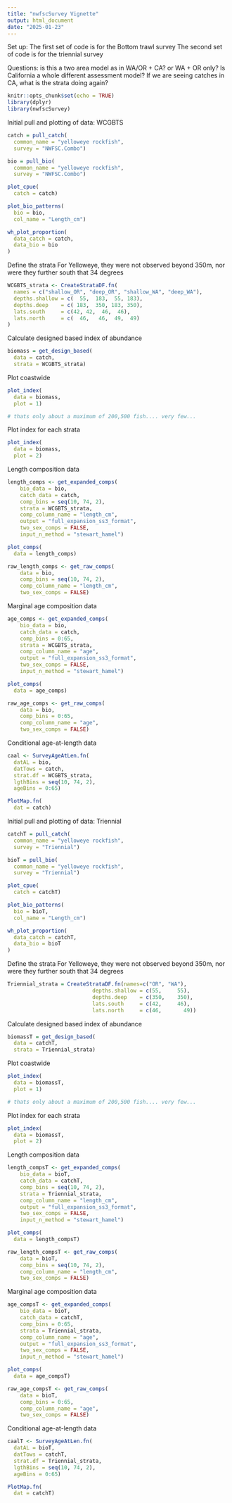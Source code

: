 ```yaml
---
title: "nwfscSurvey Vignette"
output: html_document
date: "2025-01-23"
---
```

Set up: The first set of code is for the Bottom trawl survey
        The second set of code is for the triennial survey

Questions: is this a two area model as in WA/OR + CA? or WA + OR only? Is California a whole different assessment model?
If we are seeing catches in CA, what is the strata doing again?

```r
knitr::opts_chunk$set(echo = TRUE)
library(dplyr)
library(nwfscSurvey)
```

Initial pull and plotting of data: WCGBTS

```r
catch = pull_catch(
  common_name = "yelloweye rockfish", 
  survey = "NWFSC.Combo")

bio = pull_bio(
  common_name = "yelloweye rockfish", 
  survey = "NWFSC.Combo")

plot_cpue(
  catch = catch)

plot_bio_patterns(
  bio = bio, 
  col_name = "Length_cm")

wh_plot_proportion(
  data_catch = catch,
  data_bio = bio
)

```

Define the strata
For Yelloweye, they were not observed beyond 350m, nor were they further south that 34 degrees
```r
WCGBTS_strata <- CreateStrataDF.fn(
  names = c("shallow_OR", "deep_OR", "shallow_WA", "deep_WA"), 
  depths.shallow = c(  55,  183,  55, 183),
  depths.deep    = c( 183,  350, 183, 350),
  lats.south     = c(42, 42,  46,  46),
  lats.north     = c(  46,   46,  49,  49)
)

```

Calculate designed based index of abundance
```r
biomass = get_design_based(
  data = catch,  
  strata = WCGBTS_strata)

```

Plot coastwide

```r
plot_index(
  data = biomass,
  plot = 1)

# thats only about a maximum of 200,500 fish.... very few...
```

Plot index for each strata
```r
plot_index(
  data = biomass,
  plot = 2)

```

Length composition data

```r
length_comps <- get_expanded_comps(
    bio_data = bio,
    catch_data = catch,
    comp_bins = seq(10, 74, 2),
    strata = WCGBTS_strata,
    comp_column_name = "length_cm",
    output = "full_expansion_ss3_format",
    two_sex_comps = FALSE,
    input_n_method = "stewart_hamel")

plot_comps(
  data = length_comps)

raw_length_comps <- get_raw_comps(
    data = bio,
    comp_bins = seq(10, 74, 2),
    comp_column_name = "length_cm",
    two_sex_comps = FALSE)

```
Marginal age composition data
```r
age_comps <- get_expanded_comps(
    bio_data = bio,
    catch_data = catch,
    comp_bins = 0:65,
    strata = WCGBTS_strata,
    comp_column_name = "age",
    output = "full_expansion_ss3_format",
    two_sex_comps = FALSE,
    input_n_method = "stewart_hamel")

plot_comps(
  data = age_comps)

raw_age_comps <- get_raw_comps(
    data = bio,
    comp_bins = 0:65,
    comp_column_name = "age",
    two_sex_comps = FALSE)
```
Conditional age-at-length data
```r
caal <- SurveyAgeAtLen.fn(
  datAL = bio, 
  datTows = catch,
  strat.df = WCGBTS_strata,
  lgthBins = seq(10, 74, 2), 
  ageBins = 0:65)

PlotMap.fn(
  dat = catch)
```


Initial pull and plotting of data: Triennial

```r
catchT = pull_catch(
  common_name = "yelloweye rockfish", 
  survey = "Triennial")

bioT = pull_bio(
  common_name = "yelloweye rockfish", 
  survey = "Triennial")

plot_cpue(
  catch = catchT)

plot_bio_patterns(
  bio = bioT, 
  col_name = "Length_cm")

wh_plot_proportion(
  data_catch = catchT,
  data_bio = bioT
)

```

Define the strata
For Yelloweye, they were not observed beyond 350m, nor were they further south that 34 degrees
```r
Triennial_strata = CreateStrataDF.fn(names=c("OR", "WA"), 
                           depths.shallow = c(55,     55),
                           depths.deep    = c(350,    350),
                           lats.south     = c(42,     46),
                           lats.north     = c(46,   	49))


```

Calculate designed based index of abundance
```r
biomassT = get_design_based(
  data = catchT,  
  strata = Triennial_strata)

```

Plot coastwide

```r
plot_index(
  data = biomassT,
  plot = 1)

# thats only about a maximum of 200,500 fish.... very few...
```

Plot index for each strata
```r
plot_index(
  data = biomassT,
  plot = 2)

```

Length composition data

```r
length_compsT <- get_expanded_comps(
    bio_data = bioT,
    catch_data = catchT,
    comp_bins = seq(10, 74, 2),
    strata = Triennial_strata,
    comp_column_name = "length_cm",
    output = "full_expansion_ss3_format",
    two_sex_comps = FALSE,
    input_n_method = "stewart_hamel")

plot_comps(
  data = length_compsT)

raw_length_compsT <- get_raw_comps(
    data = bioT,
    comp_bins = seq(10, 74, 2),
    comp_column_name = "length_cm",
    two_sex_comps = FALSE)

```

Marginal age composition data
```r
age_compsT <- get_expanded_comps(
    bio_data = bioT,
    catch_data = catchT,
    comp_bins = 0:65,
    strata = Triennial_strata,
    comp_column_name = "age",
    output = "full_expansion_ss3_format",
    two_sex_comps = FALSE,
    input_n_method = "stewart_hamel")

plot_comps(
  data = age_compsT)

raw_age_compsT <- get_raw_comps(
    data = bioT,
    comp_bins = 0:65,
    comp_column_name = "age",
    two_sex_comps = FALSE)
```

Conditional age-at-length data
```r
caalT <- SurveyAgeAtLen.fn(
  datAL = bioT, 
  datTows = catchT,
  strat.df = Triennial_strata,
  lgthBins = seq(10, 74, 2), 
  ageBins = 0:65)

PlotMap.fn(
  dat = catchT)
```
